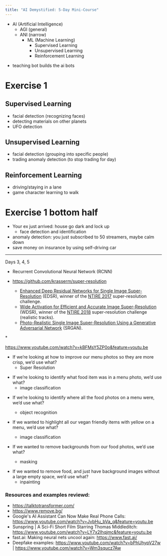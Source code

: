 ```yaml
---
title: "AI Demystified: 5-Day Mini-Course"
---
```


- AI (Artificial Intelligence)
  - AGI (general)
  - ANI (narrow)
    - ML (Machine Learning)
      - Supervised Learning
      - Unsupervised Learning
      - Reinforcement Learning

* teaching bot builds the ai bots

# Exercise 1

## Supervised Learning

- facial detection (recognizing faces)
- detecting materials on other planets
- UFO detection

## Unsupervised Learning

- facial detection (grouping into specific people)
- trading anomaly detection (to stop trading for day)

## Reinforcement Learning

- driving/staying in a lane
- game character learning to walk

# Exercise 1 bottom half

- Your ex just arrived: house go dark and lock up
  - face detection and identification
- anomaly detection: you just subscribed to 50 streamers,
  maybe calm down
- save money on insurance by using self-driving car

---

Days 3, 4, 5

- Recurrent Convolutional Neural Network (RCNN)

- https://github.com/krasserm/super-resolution
  - [Enhanced Deep Residual Networks for Single Image Super-Resolution](https://arxiv.org/abs/1707.02921)
    (EDSR), winner of the
    [NTIRE 2017](http://www.vision.ee.ethz.ch/ntire17/)
    super-resolution challenge.
  - [Wide Activation for Efficient and Accurate Image Super-Resolution](https://arxiv.org/abs/1808.08718)
    (WDSR), winner of the
    [NTIRE 2018](http://www.vision.ee.ethz.ch/ntire18/)
    super-resolution challenge (realistic tracks).
  - [Photo-Realistic Single Image Super-Resolution Using a Generative Adversarial Network](https://arxiv.org/abs/1609.04802)
    (SRGAN).

\*

https://www.youtube.com/watch?v=kBFMsY5ZP0o&feature=youtu.be

- If we’re looking at how to improve our menu photos so they
  are more crisp, we’d use what?
  - Super Resolution

* If we’re looking to identify what food item was in a menu
  photo, we’d use what?
  - image classification

- If we’re looking to identify where all the food photos on
  a menu were, we’d use what?

  - object recognition

- If we wanted to highlight all our vegan friendly items
  with yellow on a menu, we’d use what?

  - image classification

- If we wanted to remove backgrounds from our food photos,
  we’d use what?
  - masking

* If we wanted to remove food, and just have background
  images without a large empty space, we’d use what?
  - inpainting
  
  
### Resources and examples reviewd:

* https://talktotransformer.com/
* https://www.remove.bg/
* Google's AI Assistant Can Now Make Real Phone Calls: https://www.youtube.com/watch?v=JvbHu_bVa_g&feature=youtu.be
* Sunspring | A Sci-Fi Short Film Starring Thomas Middleditch: https://www.youtube.com/watch?v=LY7x2Ihqjmc&feature=youtu.be
* fast.ai: Making neural nets uncool again: https://www.fast.ai/
* Deepfake examples: https://www.youtube.com/watch?v=bPhUhypV27w | https://www.youtube.com/watch?v=Wm3squcz7Aw


